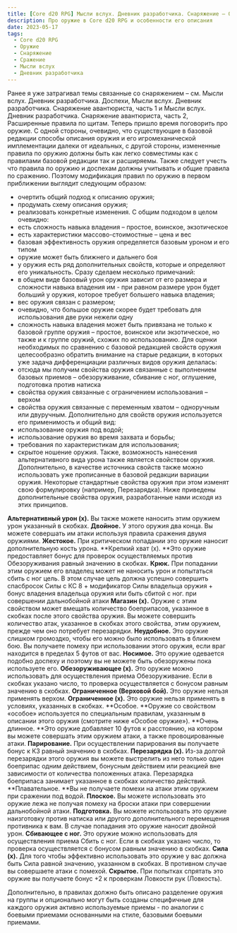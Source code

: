 ```yaml
---
title: [Core d20 RPG] Мысли вслух. Дневник разработчика. Снаряжение – Оружие, часть 1
description: Про оружие в Core d20 RPG и особенности его описания
date: 2023-05-17
tags:
  - Core d20 RPG
  - Оружие
  - Снаряжение
  - Сражение
  - Мысли вслух
  - Дневник разработчика
---
```



Ранее я уже затрагивал темы связанные со снаряжением – см. Мысли вслух. Дневник разработчика. Доспехи, Мысли вслух. Дневник разработчика. Снаряжение авантюриста, часть 1 и Мысли вслух. Дневник разработчика. Снаряжение авантюриста, часть 2, Расширенные правила по щитам.
Теперь пришло время поговорить про оружие.
С одной стороны, очевидно, что существующие в базовой редакции способы описания оружия и его игромеханической имплементации далеки от идеальных, с другой стороны, измененные правила по оружию должны быть как легко совместимы как с правилами базовой редакции так и расширяемы.
Также следует учесть что правила по оружию и доспехам должны учитывать и общие правила по сражению.
Поэтому модификация правил по оружию в первом приближении выглядит следующим образом:
- очертить общий подход к описанию оружия;
- продумать схему описания оружия;
- реализовать конкретные изменения.
С общим подходом в целом очевидно:
- есть сложность навыка владения – простое, воинское, экзотическое
- есть характеристики массово-стоимостные – цена и вес
- базовая эффективность оружия определяется базовым уроном и его типом
- оружие может быть ближнего и дальнего боя
- у оружия есть ряд дополнительных свойств, которые и определяют его уникальность.
Сразу сделаем несколько примечаний:
- в общем виде базовый урон оружия зависит от его размера и сложности навыка владения им -  при равном размере урон будет больший у оружия, которое требует большего навыка владения;
- вес оружия связан с размером;
- очевидно, что большое оружие скорее будет требовать для использования две руки нежели одну
- сложность навыка владения может быть привязана не только к базовой группе оружия – простое, воинское или экзотическое, но также и к группе оружий, схожих по использованию.
Для оценки необходимых по сравнению с базовой редакцией свойств оружия целесообразно обратить внимание на старые редакции, в которых уже задача дифференциации различных видов оружия делалась:
- отсюда мы получим свойства оружия связанные с выполнением базовых приемов – обезоруживание, сбивание с ног, оглушение, подготовка против натиска
- свойства оружия связанные с ограничением использования – верхом
- свойства оружия связанные с переменным хватом – одноручным или двуручным.
Дополнительно для свойств оружия используется его применимость и общий вид:
- использование оружия под водой;
- использование оружия во время захвата и борьбы;
- требования по характеристикам для использования;
- скрытое ношение оружия.
Также, возможность нанесения альтернативного вида урона также является свойством оружия.
Дополнительно, в качестве источника свойств также можно использовать уже прописанные в базовой редакции вариации оружия.
Некоторые стандартные свойства оружия при этом изменят свою формулировку (например, Перезарядка).
Ниже приведены дополнительные свойства оружия, разработанные нами исходя из этих принципов.

**Альтернативный урон (х).** Вы также можете наносить этим оружием урон указанный в скобках.
**Двойное.** У этого оружия два конца. Вы можете совершать им атаки используя правила сражения двумя оружиями.
**Жестокое.** При критическом попадании это оружие наносит дополнительную кость урона.
**Крепкий хват (х). **Это оружие предоставляет бонус для проверок осуществляемых против Обезоруживания равный значению в скобках.
**Крюк.** При попадании этим оружием его владелец может не наносить урон и попытаться сбить с ног цель. В этом случае цель должна успешно совершить спасбросок Силы с КС 8 + модификатор Силы владельца оружия + бонус владения владельца оружия или быть сбитой с ног. при совершении дальнобойной атаки
**Магазин (х).** Оружие с этим свойством может вмещать количество боеприпасов, указанное в скобках после этого свойства оружия. Вы можете совершить количество атак, указанное в скобках этого свойства, этим оружием, прежде чем оно потребует перезарядки. 
**Неудобное.** Это оружие слишком громоздко, чтобы его можно было использовать в ближнем бою. Вы получаете помеху при использовании этого оружия, если враг находится в пределах 5 футов от вас.
**Носимое.** Это оружие одевается подобно доспеху и поэтому вы не можете быть обезоружены пока используете его.
**Обезоруживающее (х).** Это оружие можно использовать для осуществления приема Обезоруживание. Если в скобках указано число, то проверка осуществляется с бонусом равным значению в скобках.
**Ограниченное (Верховой бой).** Это оружие нельзя применять верхом.
**Ограниченное (х).** Это оружие нельзя применять в условиях, указанных в скобках.
**Особое. **Оружие со свойством «особое» используется по специальным правилам, указанным в описании этого оружия (смотрите ниже «Особое оружие»).
**Очень длинное. **Это оружие добавляет 10 футов к расстоянию, на котором вы можете совершать этим оружием атаки, а также провоцированные атаки.
**Парирование.** При осуществлении парирования вы получаете бонус к КЗ равный значению в скобках.
**Перезарядка (х).** Из-за долгой перезарядки этого оружия вы можете выстрелить из него только один боеприпас одним действием, бонусным действием или реакцией вне зависимости от количества положенных атака. Перезарядка боеприпаса занимает указанное в скобках количество действий.
**Плавательное. **Вы не получаете помехи на атаки этим оружием при сражении под водой.
**Плоское.** Вы можете использовать это оружие лежа не получая помеху на броски атаки при совершении дальнобойной атаки.
**Подготовка.** Вы можете использовать это оружие наизготовку против натиска или другого дополнительного перемещения противника к вам. В случае попадания это оружие наносит двойной урон.
**Сбивающее с ног.** Это оружие можно использовать для осуществления приема Сбить с ног. Если в скобках указано число, то проверка осуществляется с бонусом равным значению в скобках.
**Сила (х).** Для того чтобы эффективно использовать это оружие у вас должна быть Сила равной значению, указанном в скобках. В противном случае вы совершаете атаки с помехой.
**Скрытое.** При попытках спрятать это оружие вы получаете бонус +2 к проверкам Ловкости рук (Ловкость).

Дополнительно, в правилах должно быть описано разделение оружия на группы и опционально могут быть созданы специфичные для каждого оружия активно используемые приемы - по аналогии с боевыми приемами основанными на стиле, базовыми боевыми приемами.


